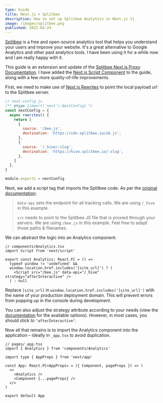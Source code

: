 ```yaml
---
type: Guide
title: Next.js + Splitbee
description: How to set up Splitbee Analytics in Next.js 11
image: /images/splitbee.png
published: 2022-04-24
---
```


[Splitbee](https://splitbee.io) is a free and open-source analytics tool that helps you understand your users and improve your website. It's a great alternative to Google Analytics and other paid analytics tools. I have been using it for a while now and I am really happy with it.

This guide is an extension and update of the [Splitbee Next.js Proxy Documentation](https://splitbee.io/docs/nextjs-proxy). I have added the [Next.js Script Component](https://nextjs.org/docs/basic-features/script) to the guide, along with a few more quality-of-life improvements.

First, we need to make use of [Next.js Rewrites](https://nextjs.org/docs/api-reference/next.config.js/rewrites) to point the local payload url to the Splitbee server.

```js
// next.config.js
/** @type {import('next').NextConfig} */
const nextConfig = {
  async rewrites() {
    return [
      {
        source: '/bee.js',
        destination: 'https://cdn.splitbee.io/sb.js',
      },
      {
        source: '/_hive/:slug',
        destination: 'https://hive.splitbee.io/:slug',
      },
    ]
  },
}

module.exports = nextConfig
```

Next, we add a script tag that imports the Splitbee code. As per the [original documentation](https://splitbee.io/docs/nextjs-proxy#2-adapt-the-splitbee-script-tag):

> `data-api` sets the endpoint for all tracking calls. We are using `/_hive` in this example.
>
> `src` needs to point to the Splitbee JS file that is proxied through your servers. We are using `/bee.js` in this example. Feel free to adapt those paths & filenames.

We can abstract the logic into an Analytics component.

```tsx
// components/Analytics.tsx
import Script from 'next/script'

export const Analytics: React.FC = () =>
  typeof window != 'undefined' &&
  window.location.href.includes('[site_url]') ? (
    <Script src="/bee.js" data-api="/_hive" strategy="afterInteractive" />
  ) : null
```

Replace `[site_url]` in `window.location.href.includes('[site_url]')` with the name of your production deployment domain. This will prevent errors from popping up in the console during development.

You can also adjust the strategy attribute according to your needs (view the [documentation](https://nextjs.org/docs/api-reference/next/script#strategy) for the available options). However, in most cases, you should stick to `"afterInteractive"`.

Now all that remains is to import the Analytics component into the application – ideally in `_app.tsx` to avoid duplication.

```tsx
// pages/_app.tsx
import { Analytics } from 'components/Analytics'

import type { AppProps } from 'next/app'

const App: React.FC<AppProps> = ({ Component, pageProps }) => (
  <>
    <Analytics />
    <Component {...pageProps} />
  </>
)

export default App
```
